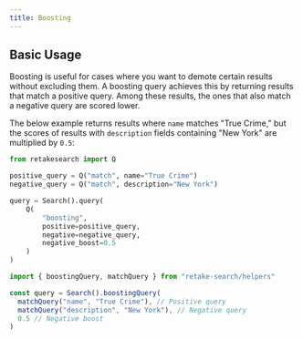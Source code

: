 ```yaml
---
title: Boosting
---
```


## Basic Usage

Boosting is useful for cases where you want to demote certain results without excluding them. A boosting query
achieves this by returning results that match a positive query. Among these results, the ones that also match a
negative query are scored lower.

The below example returns results where `name` matches "True Crime," but the scores of results with `description` fields containing
"New York" are multiplied by `0.5`:

<CodeGroup>

```python Python
from retakesearch import Q

positive_query = Q("match", name="True Crime")
negative_query = Q("match", description="New York")

query = Search().query(
    Q(
        "boosting",
        positive=positive_query,
        negative=negative_query,
        negative_boost=0.5
    )
)
```

```typescript Typescript
import { boostingQuery, matchQuery } from "retake-search/helpers"

const query = Search().boostingQuery(
  matchQuery("name", "True Crime"), // Positive query
  matchQuery("description", "New York"), // Negative query
  0.5 // Negative boost
)
```

</CodeGroup>
